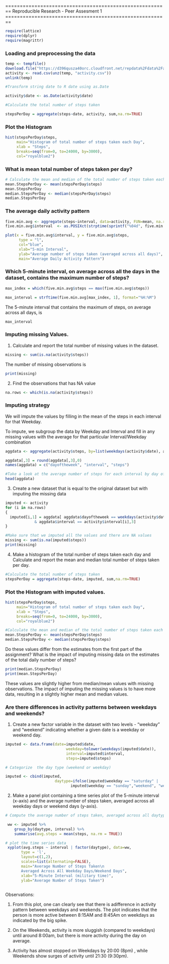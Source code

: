 ========================================================
Reproducible Research - Peer Assesment 1
========================================================

 
```r
require(lattice)
require(dplyr)
require(magrittr)
```

### Loading and preprocessing the data

```r
temp <- tempfile()
download.file("https://d396qusza40orc.cloudfront.net/repdata%2Fdata%2Factivity.zip",temp)
activity <- read.csv(unz(temp, "activity.csv"))
unlink(temp)
```

```r
#Transform string date to R date using as.Date

activity$date <- as.Date(activity$date)
```


```r
#Calculate the total number of steps taken

stepsPerDay = aggregate(steps~date, activity, sum,na.rm=TRUE)
```

### Plot the Histogram
```r
hist(stepsPerDay$steps, 
     main="Histogram of total number of steps taken each Day",
     xlab = "Steps", 
     breaks=seq(from=0, to=24000, by=3000),
     col="royalblue2")
```

### What is mean total number of steps taken per day?

```r
# Calculate the mean and median of the total number of steps taken each day
mean.StepsPerDay <- mean(stepsPerDay$steps)
mean.StepsPerDay
median.StepsPerDay <- median(stepsPerDay$steps)
median.StepsPerDay
```

### The average daily activity pattern
```r
five.min.avg <- aggregate(steps~interval, data=activity, FUN=mean, na.rm=TRUE)
five.min.avg$interval  <- as.POSIXct(strptime(sprintf("%04d", five.min.avg$interval), "%H%M"))

plot(x = five.min.avg$interval, y = five.min.avg$steps, 
      type = "l", 
      col="blue",
      xlab="5-min Interval", 
      ylab="Average number of steps taken (averaged across all days)",
      main="Average Daily Activity Pattern") 
```

### Which 5-minute interval, on average across all the days in the dataset, contains the maximum number of steps?

```r
max_index = which(five.min.avg$steps == max(five.min.avg$steps))

max_interval = strftime(five.min.avg[max_index, 1], format="%H:%M")
```

The 5-minute interval that contains the maximum of steps, on average across all days, is
```r
max_interval
```

### Imputing missing Values.


1. Calculate and report the total number of missing values in the dataset.  

```r
missing <- sum(is.na(activity$steps))
```

The number of missing observations is
```r
print(missing)
```

2. Find the observations that has NA value

```r
na.rows <- which(is.na(activity$steps))
```

### Imputing strategy

We will impute the values by filling in the mean of the steps in each interval for that Weekday.

To impute, we subgroup the data by Weekday and Interval and fill in any missing values with the average for that particular Interval/Weekday combination 

```r
aggdata <- aggregate(activity$steps, by=list(weekdays(activity$date), activity$interval), FUN=mean, na.rm=TRUE)

aggdata[,3] = round(aggdata[,3],0)
names(aggdata) = c("dayoftheweek", "interval", "steps")
```



```r
#Take a look at the average number of steps for each interval by day of the week
head(aggdata)
```

 

3. Create a new dataset that is equal to the original dataset but with imputing the missing data
```r
imputed <- activity
for (i in na.rows)
{
  imputed[i,1] = aggdata[ aggdata$dayoftheweek == weekdays(activity$date[i]) 
             & aggdata$interval == activity$interval[i],3]
}
```




```r
#Make sure that we imputed all the values and there are NA values 
missing <- sum(is.na(imputed$steps))
print(missing)
```

4. Make a histogram of the total number of steps taken each day and Calculate and report the mean and median total number of steps taken per day. 


```r
#Calculate the total number of steps taken
stepsPerDay = aggregate(steps~date, imputed, sum,na.rm=TRUE)
```

### Plot the Histogram with imputed values.
```r
hist(stepsPerDay$steps, 
     main="Histogram of total number of steps taken each Day",
     xlab = "Steps", 
     breaks=seq(from=0, to=24000, by=3000),
     col="royalblue2")
```




```r
#Calculate the mean and median of the total number of steps taken each day
mean.StepsPerDay <- mean(stepsPerDay$steps)
median.StepsPerDay <- median(stepsPerDay$steps)

```

Do these values differ from the estimates from the first part of the assignment? What is the impact of imputing missing data on the estimates of the total daily number of steps?

```r
print(median.StepsPerDay)
print(mean.StepsPerDay)
```

These values are slightly higher  from median/mean values with missing observations. The impact of imputing the missing values is to have more data, resulting in a slightly higher mean and median values.

### Are there differences in activity patterns between weekdays and weekends?

1. Create a new factor variable in the dataset with two levels - "weekday" and "weekend" indicating whether a given date is a weekday or weekend day.

```r
imputed <- data.frame(date=imputed$date, 
                           weekday=tolower(weekdays(imputed$date)), 
                           interval=imputed$interval,
                           steps=imputed$steps)

# Categorize  the day type (weekend or weekday)

imputed <- cbind(imputed, 
                      daytype=ifelse(imputed$weekday == "saturday" | 
                             imputed$weekday == "sunday","weekend", "weekday"))

```

2. Make a panel plot containing a time series plot of the 5-minute interval (x-axis) and the average number of steps taken, averaged across all weekday days or weekend days (y-axis).

```r
# Compute the average number of steps taken, averaged across all daytype variable

 ww <- imputed %>%
    group_by(daytype, interval) %>%
    summarise(avg.steps = mean(steps, na.rm = TRUE))

# plot the time series data
 xyplot(avg.steps ~ interval | factor(daytype), data=ww, 
       type = 'l',
       layout=c(1,2),
       scales=list(alternating=FALSE),
       main="Average Number of Steps Taken\n 
       Averaged Across All Weekday Days/Weekend Days",
       xlab="5-Minute Interval (military time)",
       ylab="Average Number of Steps Taken")
     
```

 Observations:

1. From this plot, one can clearly see that there is adifference in activity pattern between weekdays and weekends. The plot indicates that the person  is more active  between 8:15AM and 8:45Am on weekdays as indicated by the big spike.
  

2. On the Weekends, activity is more sluggish (compared to weekdays) until around 8:00am, but there is more activity during the day on average.  

3. Activity has almost stopped on Weekdays by 20:00 (8pm) , while Weekends show surges of activity until 21:30 (9:30pm).
